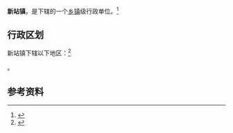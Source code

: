 {{中国乡级行政区
|景观照片文件名 = 201908_Xinzhan_Town,_Tongzi.jpg
|景观照片描述 = 
|汉语拼音 = 
|其他语言 = 
|其他语言名称 = 
|旧称 = 
|地名出处 = 
|位置图文件名 = 
|位置图描述 = 
|自定义图片= 
|建置时间 = 
|政府驻地 = 
|毗邻 = 
|总面积 = 
|总人口 = 
|总人口年份 = 
|户籍人口 = 
|户籍人口年份 = 
|常住人口 = 
|常住人口年份 = 
|人口密度 = 
|GDP = 
|GDP年份 = 
|邮政编码 = 
|电话区号 = 851
|官方网站 = 
|网站名称 = 
|52/03/22/102/000}}

'''新站镇'''，是{{PRC admin/fullname|52/03/22/102/000|3}}下辖的一个[[乡镇|乡镇]]级行政单位。<ref>{{PRC admin/ref sgc|{{PRC admin/parent|52/03/22/102/000}}}}</ref>

== 行政区划 ==

新站镇下辖以下地区：<ref>{{PRC admin/ref sgc|52/03/22/102/000}}</ref>

{{PRC admin/children|52/03/22/102/000}}。

== 参考资料 ==

{{reflist}}

{{行政区划小作品}}
{{PRC admin/navcat|52/03/22/102/000}}